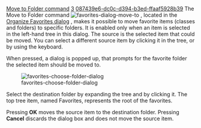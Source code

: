 [[Property:title|Move to Folder command]]
[[Property:weight|3]]
[[Property:uuid|087439e6-dc0c-d394-b3ed-ffaaf5928b39]]
The Move to Folder command  [[Image:favorites-dialog-move-to]] , located in the [[Organize favorites dialog: Introduction|Organize Favorites dialog]] , makes it possible to move favorite items (classes and folders) to specific folders. It is enabled only when an item is selected in the left-hand tree in this dialog. The source is the selected item that could be moved. You can select a different source item by clicking it in the tree, or by using the keyboard. 

When pressed, a dialog is popped up, that prompts for the favorite folder the selected item should be moved to.

[[Image:favorites-choose-folder-dialog]]  

Select the destination folder by expanding the tree and by clicking it. The top tree item, named Favorites, represents the root of the favorites.

Pressing '''OK''' moves the source item to the destination folder. Pressing '''Cancel''' discards the dialog box and does not move the source item. 

{{tip| '''Tip''': You can also move items around by picking them in the favorites tree and dropping them where you want. }}

{{seealso| '''See Also''' <br/>
[[Favorites tree|Favorites tree]]  <br/>
}}




